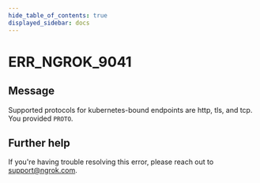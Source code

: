```yaml
---
hide_table_of_contents: true
displayed_sidebar: docs
---
```



# ERR_NGROK_9041

## Message

Supported protocols for kubernetes-bound endpoints are http, tls, and tcp. You provided `PROTO`.

<ErrorDetails error="err_ngrok_9041" />

## Further help

If you're having trouble resolving this error, please reach out to [support@ngrok.com](mailto:support@ngrok.com?subject=Help%20with%20ERR_NGROK_9041).
